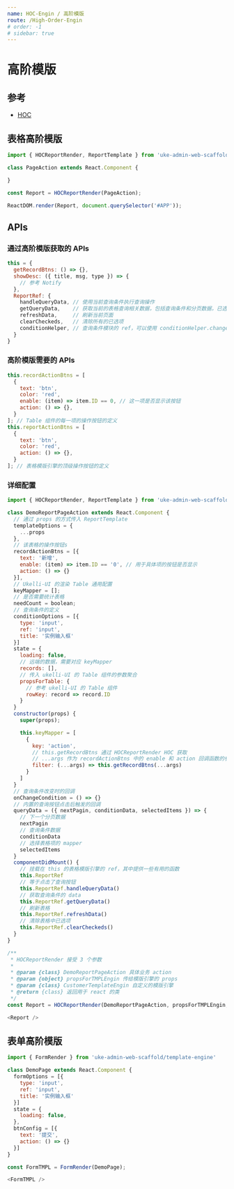 ```yaml
---
name: HOC-Engin / 高阶模版
route: /High-Order-Engin
# order: -1
# sidebar: true
---
```


# 高阶模版

## 参考

- [HOC](https://react.docschina.org/docs/higher-order-components.html)

## 表格高阶模版

```js
import { HOCReportRender, ReportTemplate } from 'uke-admin-web-scaffold/template-engine'

class PageAction extends React.Component {

}

const Report = HOCReportRender(PageAction);

ReactDOM.render(Report, document.querySelector('#APP'));
```

## APIs

### 通过高阶模版获取的 APIs

```js
this = {
  getRecordBtns: () => {},
  showDesc: ({ title, msg, type }) => {
    // 参考 Notify
  },
  ReportRef: {
    handleQueryData, // 使用当前查询条件执行查询操作
    getQueryData,    // 获取当前的表格查询相关数据，包括查询条件和分页数据，已选项等
    refreshData,     // 刷新当前页面
    clearCheckeds,   // 清除所有的已选项
    conditionHelper, // 查询条件模块的 ref，可以使用 conditionHelper.changeValue 更改其中的值
  }
}
```

### 高阶模版需要的 APIs

```js
this.recordActionBtns = [
  {
    text: 'btn',
    color: 'red',
    enable: (item) => item.ID == 0, // 这一项是否显示该按钮
    action: () => {},
  }
]; // Table 组件的每一项的操作按钮的定义
this.reportActionBtns = [
  {
    text: 'btn',
    color: 'red',
    action: () => {},
  }
]; // 表格模版引擎的顶级操作按钮的定义
```

### 详细配置

```js
import { HOCReportRender, ReportTemplate } from 'uke-admin-web-scaffold/template-engine'

class DemoReportPageAction extends React.Component {
  // 通过 props 的方式传入 ReportTemplate
  templateOptions = {
    ...props
  },
  // 该表格的操作按钮s
  recordActionBtns = [{
    text: '新增',
    enable: (item) => item.ID == '0', // 用于具体项的按钮是否显示
    action: () => {}
  }],
  // Ukelli-UI 的渲染 Table 通用配置
  keyMapper = [];
  // 是否需要统计表格
  needCount = boolean;
  // 查询条件的定义
  conditionOptions = [{
    type: 'input',
    ref: 'input',
    title: '实例输入框'
  }]
  state = {
    loading: false,
    // 远端的数据，需要对应 keyMapper
    records: [],
    // 传入 ukelli-UI 的 Table 组件的参数聚合
    propsForTable: {
      // 参考 ukelli-UI 的 Table 组件
      rowKey: record => record.ID
    }
  }
  constructor(props) {
    super(props);

    this.keyMapper = [
      {
        key: 'action',
        // this.getRecordBtns 通过 HOCReportRender HOC 获取
        // ...args 作为 recordActionBtns 中的 enable 和 action 回调函数的参数传入
        filter: (...args) => this.getRecordBtns(...args)
      }
    ]
  }
  // 查询条件改变时的回调
  onChangeCondition = () => {}
  // 内置的查询按钮点击后触发的回调
  queryData = ({ nextPagin, conditionData, selectedItems }) => {
    // 下一个分页数据
    nextPagin
    // 查询条件数据
    conditionData
    // 选择表格项的 mapper
    selectedItems
  }
  componentDidMount() {
    // 挂载在 this 的表格模版引擎的 ref，其中提供一些有用的函数
    this.ReportRef
    // 等于点击了查询按钮
    this.ReportRef.handleQueryData()
    // 获取查询条件的 data
    this.ReportRef.getQueryData()
    // 刷新表格
    this.ReportRef.refreshData()
    // 清除表格中已选项
    this.ReportRef.clearCheckeds()
  }
}

/** 
 * HOCReportRender 接受 3 个参数
 * 
 * @param {class} DemoReportPageAction 具体业务 action
 * @param {object} propsForTMPLEngin 传给模版引擎的 props
 * @param {class} CustomerTemplateEngin 自定义的模版引擎
 * @return {class} 返回用于 react 的类
 */
const Report = HOCReportRender(DemoReportPageAction, propsForTMPLEngin, CustomerTemplateEngin);

<Report />
```

## 表单高阶模版

```js
import { FormRender } from 'uke-admin-web-scaffold/template-engine'

class DemoPage extends React.Component {
  formOptions = [{
    type: 'input',
    ref: 'input',
    title: '实例输入框'
  }]
  state = {
    loading: false,
  },
  btnConfig = [{
    text: '提交',
    action: () => {}
  }]
}

const FormTMPL = FormRender(DemoPage);

<FormTMPL />
```
